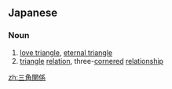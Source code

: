 ==Japanese==
{{ja-kanjitab|さん|かく|かん|けい|yomi=on}}

===Noun===
{{ja-noun|さんかく かんけい}}
# [[love triangle]], [[eternal triangle]]
# [[triangle]] [[relation]], three-[[corner]]ed [[relationship]]

[[zh:三角関係]]